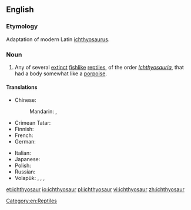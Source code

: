 ==English==

===Etymology===
Adaptation of modern Latin [[ichthyosaurus]].

===Noun===
{{wikipedia}}
{{en-noun|pl2=ichthyosauri}}

# Any of several [[extinct]] [[fishlike]] [[reptile]]s, of the order ''[[Ichthyosauria]]'', that had a body somewhat like a [[porpoise]].

====Translations====
{{trans-top|extinct reptile}}
* Chinese:
*: Mandarin: {{t|cmn|魚龍|sc=Hani}}, {{t|cmn|鱼龙|tr=yúlóng|sc=Hani}}
* Crimean Tatar: {{tø|crh|ihtiozavr}}
* Finnish: {{t-|fi|kalalisko}}
* French: {{t+|fr|ichtyosaure|m}}
* German: {{t-|de|Ichthyosaurier|m}}
{{trans-mid}}
* Italian: {{t-|it|ittiosauro|m}}
* Japanese: {{t-|ja|gyoryū|tr=ぎょりゅう|alt=魚竜|sc=Jpan}}
* Polish: {{t-|pl|ichtiozaur|m}}
* Russian: {{t+|ru|ихтиозавр|m|sc=Cyrl|tr=ixtiozávr}}
* Volapük: {{qualifier|male or female}} {{t-|vo|liktiosaur}}, {{qualifier|male}} {{t-|vo|hiliktiosaur}}, {{qualifier|female}} {{t-|vo|jiliktiosaur}}, {{qualifier|male or female offspring, young}} {{t-|vo|liktiosaurül}}
{{trans-bottom}}

[[Category:en:Reptiles]]

[[et:ichthyosaur]]
[[io:ichthyosaur]]
[[pl:ichthyosaur]]
[[vi:ichthyosaur]]
[[zh:ichthyosaur]]
